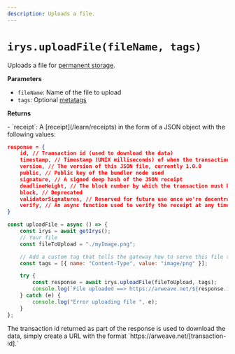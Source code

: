 ```yaml
---
description: Uploads a file.
---
```



# `irys.uploadFile(fileName, tags)`

Uploads a file for [permanent storage](/learn/permanent-storage).

**Parameters**

<div className="-mt-6" />

-   `fileName`: Name of the file to upload
-   `tags`: Optional [metatags](/developer-docs/tags)

**Returns**

<div className="-mt-6" />- `receipt`: A [receipt](/learn/receipts) in the form of a JSON object with the following values:

```json
response = {
	id, // Transaction id (used to download the data)
	timestamp, // Timestamp (UNIX milliseconds) of when the transaction was created and verified
	version, // The version of this JSON file, currently 1.0.0
	public, // Public key of the bundler node used
	signature, // A signed deep hash of the JSON receipt
	deadlineHeight, // The block number by which the transaction must be finalized on Arweave
	block, // Deprecated
	validatorSignatures, // Reserved for future use once we're decentralized
	verify, // An async function used to verify the receipt at any time
}
```

```js
const uploadFile = async () => {
	const irys = await getIrys();
	// Your file
	const fileToUpload = "./myImage.png";

	// Add a custom tag that tells the gateway how to serve this file to a browser
	const tags = [{ name: "Content-Type", value: "image/png" }];

	try {
		const response = await irys.uploadFile(fileToUpload, tags);
		console.log(`File uploaded ==> https://arweave.net/${response.id}`);
	} catch (e) {
		console.log("Error uploading file ", e);
	}
};
```

<Callout type="info" emoji="ℹ️">
	The transaction id returned as part of the response is used to download the data, simply create a URL with the
	format `https://arweave.net/[transaction-id].`
</Callout>
